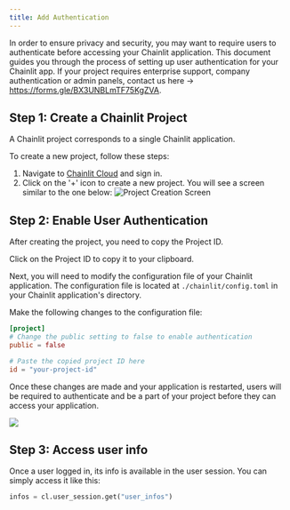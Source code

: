 ```yaml
---
title: Add Authentication
---
```


In order to ensure privacy and security, you may want to require users to authenticate before accessing your Chainlit application. This document guides you through the process of setting up user authentication for your Chainlit app.
<Note>
  If your project requires enterprise support, company authentication or admin panels, contact us here -> https://forms.gle/BX3UNBLmTF75KgZVA.
</Note>

## Step 1: Create a Chainlit Project

A Chainlit project corresponds to a single Chainlit application.

To create a new project, follow these steps:

1. Navigate to [Chainlit Cloud](https://cloud.chainlit.io) and sign in.
2. Click on the '+' icon to create a new project. You will see a screen similar to the one below:
   ![Project Creation Screen](/images/project.png)

## Step 2: Enable User Authentication

After creating the project, you need to copy the Project ID.

<Note>Click on the Project ID to copy it to your clipboard.</Note>

Next, you will need to modify the configuration file of your Chainlit application. The configuration file is located at `./chainlit/config.toml` in your Chainlit application's directory.

Make the following changes to the configuration file:

```toml config.toml
[project]
# Change the public setting to false to enable authentication
public = false

# Paste the copied project ID here
id = "your-project-id"
```

Once these changes are made and your application is restarted, users will be required to authenticate and be a part of your project before they can access your application.

<Frame caption="User Authentication Flow in Chainlit">
  <img src="/images/auth.png" />
</Frame>

## Step 3: Access user info

Once a user logged in, its info is available in the user session. You can simply access it like this:

```py
infos = cl.user_session.get("user_infos")
```
